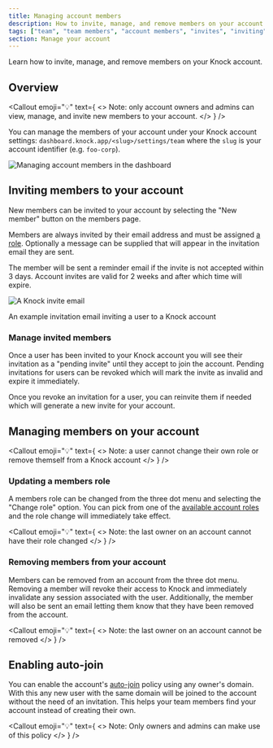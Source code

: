 ```yaml
---
title: Managing account members
description: How to invite, manage, and remove members on your account.
tags: ["team", "team members", "account members", "invites", "inviting"]
section: Manage your account
---
```



Learn how to invite, manage, and remove members on your Knock account.

## Overview

<Callout
  emoji="💡"
  text={
    <>
      <span className="font-bold">Note:</span> only account owners and admins
      can view, manage, and invite new members to your account.
    </>
  }
/>

You can manage the members of your account under your Knock account settings: `dashboard.knock.app/<slug>/settings/team` where the `slug` is your account identifier (e.g. `foo-corp`).

![Managing account members in the dashboard](/images/manage-your-account/account-members.png)

## Inviting members to your account

New members can be invited to your account by selecting the "New member" button on the members page.

Members are always invited by their email address and must be assigned [a role](/manage-your-account/roles-and-permissions). Optionally a message can be supplied that will appear in the invitation email they are sent.

The member will be sent a reminder email if the invite is not accepted within 3 days. Account invites are valid for 2 weeks and after which time will expire.

![A Knock invite email](/images/manage-your-account/account-invite-email.png)

<figcaption style={{ marginTop: "-40px" }}>
  An example invitation email inviting a user to a Knock account
</figcaption>

### Manage invited members

Once a user has been invited to your Knock account you will see their invitation as a "pending invite" until they accept to join the account. Pending invitations for users can be revoked which will mark the invite as invalid and expire it immediately.

Once you revoke an invitation for a user, you can reinvite them if needed which will generate a new invite for your account.

## Managing members on your account

<Callout
  emoji="💡"
  text={
    <>
      <span className="font-bold">Note:</span> a user cannot change their own
      role or remove themself from a Knock account
    </>
  }
/>

### Updating a members role

A members role can be changed from the three dot menu and selecting the "Change role" option. You can pick from one of the [available account roles](/manage-your-account/roles-and-permissions) and the role change will immediately take effect.

<Callout
  emoji="💡"
  text={
    <>
      <span className="font-bold">Note:</span> the last owner on an account
      cannot have their role changed
    </>
  }
/>

### Removing members from your account

Members can be removed from an account from the three dot menu. Removing a member will revoke their access to Knock and immediately invalidate any session associated with the user. Additionally, the member will also be sent an email letting them know that they have been removed from the account.

<Callout
  emoji="💡"
  text={
    <>
      <span className="font-bold">Note:</span> the last owner on an account
      cannot be removed
    </>
  }
/>

## Enabling auto-join

You can enable the account's [auto-join](/manage-your-account/auto-join) policy using any owner's domain. With this any new user with the same domain will be joined to the account without the need of an invitation.
This helps your team members find your account instead of creating their own.

<Callout
  emoji="💡"
  text={
    <>
      <span className="font-bold">Note:</span> Only owners and admins can make
      use of this policy
    </>
  }
/>
